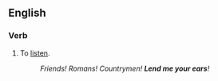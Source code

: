 ==English==

===Verb===
{{infl|en|verb|head=to [[lend]] an [[ear]]}}

# To [[listen]].
#: ''Friends! Romans! Countrymen! '''Lend me your ears'''!''